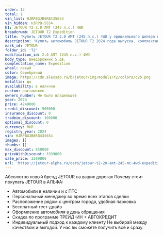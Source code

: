 ```yaml
---
order: 13
total: 1
vin_list: HJRPBGJB8RB435654
vin_hidden: HJRPB-5654
h1: JETOUR T2 2.0 AMT (245 л.с.) 4WD
breadcrumb: JETOUR T2 Expedition
title: 'Купить JETOUR T2 2.0 AMT (245 л.с.) 4WD у официального дилера в Самаре'
description: 'Купить автомобиль JETOUR T2 2024 года выпуска, комплектация Expedition, цвет - СЕРЕБРЯНЫЙ, двигатель - 2.0 AMT (245 л.с.) 4WD у официального дилера в г. Самара. Стоимость данного автомобиля JETOUR T2 – 3399000'
mark_id: JETOUR
folder_id: 'T2'
modification_id: 2.0 AMT (245 л.с.) 4WD
body_type: Внедорожник 5 дв.
complectation_name: Expedition
wheel: левый
color: Серебряный
image: https://cdn.alexsab.ru/b/jetour/img/models/t2/colors/c2b.png
metallic: да
availability: в наличии
custom: растаможен
owners_number: Не было владельцев
year: 2024
price: 4249000
credit_discount: 500000
insurance_discount: 0
tradein_discount: 100000
optional_discount: 0
currency: RUR
registry_year: 2024
vin: HJRPBGJB8RB435654
images: []
thumbs: []
max_discount: 850000
priceWithDiscount: 3399000
sale_price: 3399000
url: 'https://jetour-alpha.ru/cars/jetour-t2-20-amt-245-лс-4wd-expedition-серебряный-2024/'
---
```

Абсолютно новый бренд JETOUR на ваших дорогах
Почему стоит покупать JETOUR в АЛЬФА:
- Автомобили в наличии и с ПТС
- Персональный менеджер во время всех этапов сделки
- Расположение рядом с центром города, удобная парковка
- Бесплатный тест-драйв
- Оформление автомобиля в день обращения
- Скидка по программе ТРЕЙД-ИН + АВТОКРЕДИТ
- Индивидуальный подход  к каждому клиенту
Не выбирай между качеством и выгодой. У нас вы сможете получить всё и сразу.